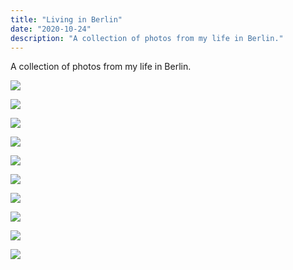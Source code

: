 ```yaml
---
title: "Living in Berlin"
date: "2020-10-24"
description: "A collection of photos from my life in Berlin."
---
```


A collection of photos from my life in Berlin.

<Img
  src="/images/posts/rudolph-wilde-park.jpg"
  width={2154}
  height={3232}
  caption="Rudolph Wilde Park - August 2020"
/>

<Img
  src="/images/posts/berlin.jpg"
  width={2154}
  height={3232}
  caption="View of Berlin from the Cathedral - August 2020"
/>

<Img
  src="/images/posts/berlin-cathedral.jpg"
  width={2554}
  height={3232}
  caption="Berlin Cathedral - August 2020"
/>

<Img
  src="/images/posts/sanssouci.jpg"
  width={2154}
  height={1632}
  caption="Sanssouci Palace (Potsdam) - August 2020"
/>

<Img
  src="/images/posts/wannsee.jpg"
  width={2154}
  height={1632}
  caption="House of the Wannsee Conference - July 2020"
/>

<Img
  src="/images/posts/potsdamer-platz.jpg"
  width={2154}
  height={1632}
  caption="Potsdamer Platz - February 2020"
/>

<Img
  src="/images/posts/charlottenburg-palace.jpg"
  width={2154}
  height={1632}
  caption="Charlottenburg Palace - January 2020"
/>

<Img
  src="/images/posts/gendarmenmarkt-xmas-market.jpg"
  width={2154}
  height={3232}
  caption="Gendarmenmarkt Xmas Market - December 2019"
/>

<Img
  src="/images/posts/neptunbrunnen-xmas-market.jpg"
  width={2154}
  height={3232}
  caption="Neptunbrunnen Xmas Market - December 2019"
/>

<Img
  src="/images/posts/brandenburg-gate.jpg"
  width={2154}
  height={1632}
  caption="Brandenburg Gate - November 2019"
/>
